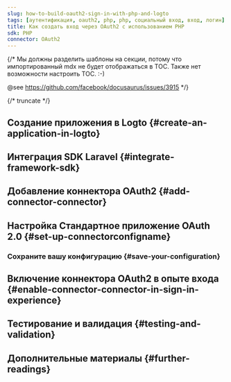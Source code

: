 ```yaml
---
slug: how-to-build-oauth2-sign-in-with-php-and-logto
tags: [аутентификация, oauth2, php, php, социальный вход, вход, логин]
title: Как создать вход через OAuth2 с использованием PHP
sdk: PHP
connector: OAuth2
---
```


{/*
  Мы должны разделить шаблоны на секции, потому что импортированный mdx не будет отображаться в TOC.
  Также нет возможности настроить TOC. :-)

  @see https://github.com/facebook/docusaurus/issues/3915
*/}




{/* truncate */}

<Intro connector={connector} sdk="PHP" link="https://www.php.net" />

## Создание приложения в Logto \{#create-an-application-in-logto}

<CreateApplication type="Традиционное веб-приложение" framework="Laravel" />

## Интеграция SDK Laravel \{#integrate-framework-sdk}

<IntegrateSdk />

## Добавление коннектора OAuth2 \{#add-connector-connector}

<AddSocialConnector connector={connector} framework="Laravel" />

## Настройка Стандартное приложение OAuth 2.0 \{#set-up-connectorconfigname}

<ConnectorGuide />

### Сохраните вашу конфигурацию \{#save-your-configuration}

<SaveYourConfiguration connector={connector} />

## Включение коннектора OAuth2 в опыте входа \{#enable-connector-connector-in-sign-in-experience}

<EnableSocialConnector connector={connector} />

## Тестирование и валидация \{#testing-and-validation}

<TestingAndValidation connector={connector} sdk="PHP" />

## Дополнительные материалы \{#further-readings}

<FurtherReadings />